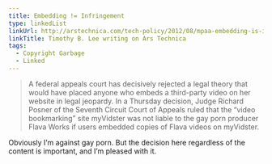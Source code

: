 ```yaml
---
title: Embedding != Infringement
type: linkedList
linkUrl: http://arstechnica.com/tech-policy/2012/08/mpaa-embedding-is-infringement-theory-rejected-by-court/
linkTitle: Timothy B. Lee writing on Ars Technica
tags:
  - Copyright Garbage
  - Linked
---
```


> A federal appeals court has decisively rejected a legal theory that would have placed anyone who embeds a third-party video on her website in legal jeopardy. In a Thursday decision, Judge Richard Posner of the Seventh Circuit Court of Appeals ruled that the “video bookmarking” site myVidster was not liable to the gay porn producer Flava Works if users embedded copies of Flava videos on myVidster.

Obviously I’m against gay porn. But the decision here regardless of the content is important, and I’m pleased with it.
